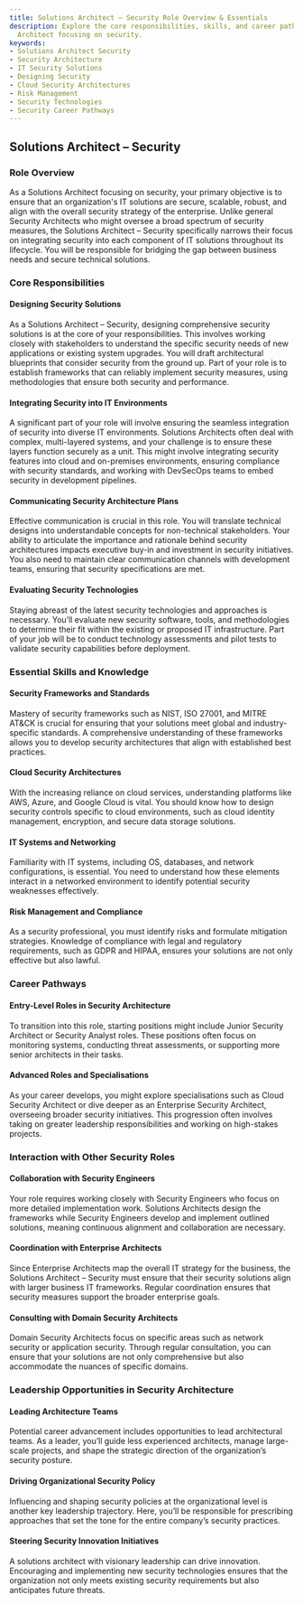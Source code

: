 ```yaml
---
title: Solutions Architect – Security Role Overview & Essentials
description: Explore the core responsibilities, skills, and career pathways of a Solutions
  Architect focusing on security.
keywords:
- Solutions Architect Security
- Security Architecture
- IT Security Solutions
- Designing Security
- Cloud Security Architectures
- Risk Management
- Security Technologies
- Security Career Pathways
---
```


## Solutions Architect – Security

### Role Overview

As a Solutions Architect focusing on security, your primary objective is to ensure that an organization's IT solutions are secure, scalable, robust, and align with the overall security strategy of the enterprise. Unlike general Security Architects who might oversee a broad spectrum of security measures, the Solutions Architect – Security specifically narrows their focus on integrating security into each component of IT solutions throughout its lifecycle. You will be responsible for bridging the gap between business needs and secure technical solutions.

### Core Responsibilities

#### Designing Security Solutions

As a Solutions Architect – Security, designing comprehensive security solutions is at the core of your responsibilities. This involves working closely with stakeholders to understand the specific security needs of new applications or existing system upgrades. You will draft architectural blueprints that consider security from the ground up. Part of your role is to establish frameworks that can reliably implement security measures, using methodologies that ensure both security and performance.

#### Integrating Security into IT Environments

A significant part of your role will involve ensuring the seamless integration of security into diverse IT environments. Solutions Architects often deal with complex, multi-layered systems, and your challenge is to ensure these layers function securely as a unit. This might involve integrating security features into cloud and on-premises environments, ensuring compliance with security standards, and working with DevSecOps teams to embed security in development pipelines.

#### Communicating Security Architecture Plans

Effective communication is crucial in this role. You will translate technical designs into understandable concepts for non-technical stakeholders. Your ability to articulate the importance and rationale behind security architectures impacts executive buy-in and investment in security initiatives. You also need to maintain clear communication channels with development teams, ensuring that security specifications are met.

#### Evaluating Security Technologies

Staying abreast of the latest security technologies and approaches is necessary. You’ll evaluate new security software, tools, and methodologies to determine their fit within the existing or proposed IT infrastructure. Part of your job will be to conduct technology assessments and pilot tests to validate security capabilities before deployment.

### Essential Skills and Knowledge

#### Security Frameworks and Standards

Mastery of security frameworks such as NIST, ISO 27001, and MITRE AT&CK is crucial for ensuring that your solutions meet global and industry-specific standards. A comprehensive understanding of these frameworks allows you to develop security architectures that align with established best practices.

#### Cloud Security Architectures

With the increasing reliance on cloud services, understanding platforms like AWS, Azure, and Google Cloud is vital. You should know how to design security controls specific to cloud environments, such as cloud identity management, encryption, and secure data storage solutions.

#### IT Systems and Networking

Familiarity with IT systems, including OS, databases, and network configurations, is essential. You need to understand how these elements interact in a networked environment to identify potential security weaknesses effectively.

#### Risk Management and Compliance

As a security professional, you must identify risks and formulate mitigation strategies. Knowledge of compliance with legal and regulatory requirements, such as GDPR and HIPAA, ensures your solutions are not only effective but also lawful.

### Career Pathways

#### Entry-Level Roles in Security Architecture

To transition into this role, starting positions might include Junior Security Architect or Security Analyst roles. These positions often focus on monitoring systems, conducting threat assessments, or supporting more senior architects in their tasks.

#### Advanced Roles and Specialisations

As your career develops, you might explore specialisations such as Cloud Security Architect or dive deeper as an Enterprise Security Architect, overseeing broader security initiatives. This progression often involves taking on greater leadership responsibilities and working on high-stakes projects.

### Interaction with Other Security Roles

#### Collaboration with Security Engineers

Your role requires working closely with Security Engineers who focus on more detailed implementation work. Solutions Architects design the frameworks while Security Engineers develop and implement outlined solutions, meaning continuous alignment and collaboration are necessary.

#### Coordination with Enterprise Architects

Since Enterprise Architects map the overall IT strategy for the business, the Solutions Architect – Security must ensure that their security solutions align with larger business IT frameworks. Regular coordination ensures that security measures support the broader enterprise goals.

#### Consulting with Domain Security Architects

Domain Security Architects focus on specific areas such as network security or application security. Through regular consultation, you can ensure that your solutions are not only comprehensive but also accommodate the nuances of specific domains.

### Leadership Opportunities in Security Architecture

#### Leading Architecture Teams

Potential career advancement includes opportunities to lead architectural teams. As a leader, you’ll guide less experienced architects, manage large-scale projects, and shape the strategic direction of the organization’s security posture.

#### Driving Organizational Security Policy

Influencing and shaping security policies at the organizational level is another key leadership trajectory. Here, you’ll be responsible for prescribing approaches that set the tone for the entire company’s security practices.

#### Steering Security Innovation Initiatives

A solutions architect with visionary leadership can drive innovation. Encouraging and implementing new security technologies ensures that the organization not only meets existing security requirements but also anticipates future threats.